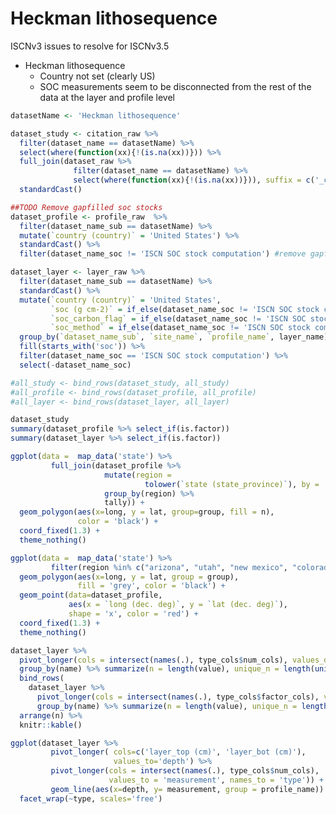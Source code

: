 # Heckman lithosequence

ISCNv3 issues to resolve for ISCNv3.5

  - Heckman lithosequence
    + Country not set (clearly US)
    + SOC measurements seem to be disconnected from the rest of the data at the layer and profile level
   
    
```r
datasetName <- 'Heckman lithosequence'

dataset_study <- citation_raw %>% 
  filter(dataset_name == datasetName) %>%
  select(where(function(xx){!(is.na(xx))})) %>%
  full_join(dataset_raw %>% 
              filter(dataset_name == datasetName) %>%
              select(where(function(xx){!(is.na(xx))})), suffix = c('_citation', '_dataset'))%>%
  standardCast()

##TODO Remove gapfilled soc stocks
dataset_profile <- profile_raw  %>%
  filter(dataset_name_sub == datasetName) %>%
  mutate(`country (country)` = 'United States') %>%
  standardCast() %>%
  filter(dataset_name_soc != 'ISCN SOC stock computation') #remove gapfilled values

dataset_layer <- layer_raw %>%
  filter(dataset_name_sub == datasetName) %>%
  standardCast() %>%
  mutate(`country (country)` = 'United States',
         `soc (g cm-2)` = if_else(dataset_name_soc != 'ISCN SOC stock computation', `soc (g cm-2)`, NA_real_),
         `soc_carbon_flag` = if_else(dataset_name_soc != 'ISCN SOC stock computation', `soc_carbon_flag`, NA_character_),
         `soc_method` = if_else(dataset_name_soc != 'ISCN SOC stock computation', `soc_method`, NA_character_)) %>% 
  group_by(`dataset_name_sub`, `site_name`, `profile_name`, layer_name) %>%
  fill(starts_with('soc')) %>%
  filter(dataset_name_soc == 'ISCN SOC stock computation') %>%
  select(-dataset_name_soc)

#all_study <- bind_rows(dataset_study, all_study)
#all_profile <- bind_rows(dataset_profile, all_profile)
#all_layer <- bind_rows(dataset_layer, all_layer)
```

```r
dataset_study
summary(dataset_profile %>% select_if(is.factor))
summary(dataset_layer %>% select_if(is.factor))

ggplot(data =  map_data('state') %>%
         full_join(dataset_profile %>% 
                     mutate(region = 
                              tolower(`state (state_province)`), by = 'region') %>%
                     group_by(region) %>% 
                     tally)) + 
  geom_polygon(aes(x=long, y = lat, group=group, fill = n), 
               color = 'black') +
  coord_fixed(1.3) + 
  theme_nothing() 

ggplot(data =  map_data('state') %>% 
         filter(region %in% c("arizona", "utah", "new mexico", "colorado"))) + 
  geom_polygon(aes(x=long, y = lat, group = group), 
               fill = 'grey', color = 'black') + 
  geom_point(data=dataset_profile, 
             aes(x = `long (dec. deg)`, y = `lat (dec. deg)`),
             shape = 'x', color = 'red') +
  coord_fixed(1.3) +
  theme_nothing() 

dataset_layer %>%
  pivot_longer(cols = intersect(names(.), type_cols$num_cols), values_drop_na = TRUE) %>%
  group_by(name) %>% summarize(n = length(value), unique_n = length(unique(value))) %>%
  bind_rows(
    dataset_layer %>%
      pivot_longer(cols = intersect(names(.), type_cols$factor_cols), values_drop_na = TRUE) %>%
      group_by(name) %>% summarize(n = length(value), unique_n = length(unique(value))) ) %>%
  arrange(n) %>%
  knitr::kable()

ggplot(dataset_layer %>% 
         pivot_longer( cols=c('layer_top (cm)', 'layer_bot (cm)'),
                       values_to='depth') %>%
         pivot_longer(cols = intersect(names(.), type_cols$num_cols), 
                      values_to = 'measurement', names_to = 'type')) +
         geom_line(aes(x=depth, y= measurement, group = profile_name)) +
  facet_wrap(~type, scales='free')
```